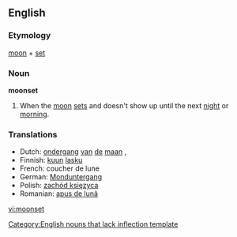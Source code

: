 ==English==

===Etymology===
[[moon]] + [[set]]

===Noun===
'''moonset'''[[Category:English nouns that lack inflection template]]

# When the [[moon]] [[set]]s and doesn't show up until the next [[night]] or [[morning]].

===Translations===
{{rfc-level|Translations at L3+ (AutoFormat would have corrected level of Translations)}}
*Dutch: [[ondergang]] [[van]] [[de]] [[maan]] {{m}}, {{t|nl|maansondergang}}
*Finnish: [[kuu]]n [[lasku]]
*French: coucher de lune {{m}}
*German: [[Monduntergang]] {{m}}
*Polish: [[zachód księzyca]] {{m}}
*Romanian: [[apus de lună]] {{n}}

[[vi:moonset]]